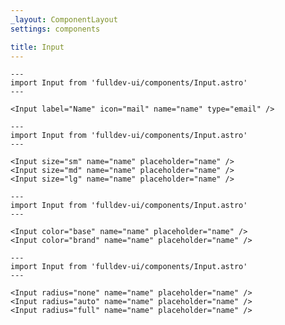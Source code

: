 ```yaml
---
_layout: ComponentLayout
settings: components

title: Input
---
```


```astro live
---
import Input from 'fulldev-ui/components/Input.astro'
---

<Input label="Name" icon="mail" name="name" type="email" />
```

```astro live
---
import Input from 'fulldev-ui/components/Input.astro'
---

<Input size="sm" name="name" placeholder="name" />
<Input size="md" name="name" placeholder="name" />
<Input size="lg" name="name" placeholder="name" />
```

```astro live
---
import Input from 'fulldev-ui/components/Input.astro'
---

<Input color="base" name="name" placeholder="name" />
<Input color="brand" name="name" placeholder="name" />
```

```astro live
---
import Input from 'fulldev-ui/components/Input.astro'
---

<Input radius="none" name="name" placeholder="name" />
<Input radius="auto" name="name" placeholder="name" />
<Input radius="full" name="name" placeholder="name" />
```

